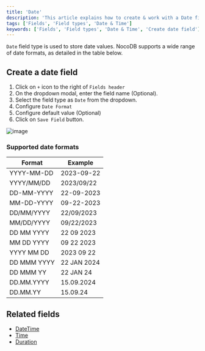 ```yaml
---
title: 'Date'
description: 'This article explains how to create & work with a Date field.'
tags: ['Fields', 'Field types', 'Date & Time']
keywords: ['Fields', 'Field types', 'Date & Time', 'Create date field']
---
```



`Date` field type is used to store date values. NocoDB supports a wide range of date formats, as detailed in the table below.

## Create a date field
1. Click on `+` icon to the right of `Fields header`
2. On the dropdown modal, enter the field name (Optional).
3. Select the field type as `Date` from the dropdown.
4. Configure `Date Format`
5. Configure default value (Optional)
6. Click on `Save Field` button.

![image](/img/v2/fields/types/date.png)

### Supported date formats
| Format       | Example      |
|--------------|--------------|
| YYYY-MM-DD   | 2023-09-22   |
| YYYY/MM/DD   | 2023/09/22   |
| DD-MM-YYYY   | 22-09-2023   |
| MM-DD-YYYY   | 09-22-2023   |
| DD/MM/YYYY   | 22/09/2023   |
| MM/DD/YYYY   | 09/22/2023   |
| DD MM YYYY   | 22 09 2023   |
| MM DD YYYY   | 09 22 2023   |
| YYYY MM DD   | 2023 09 22   |
| DD MMM YYYY  | 22 JAN 2024  |
| DD MMM YY    | 22 JAN 24    |
| DD.MM.YYYY   | 15.09.2024   |
| DD.MM.YY     | 15.09.24     |

## Related fields
- [DateTime](/docs/product-docs/fields/field-types/date-time-based/date-time)
- [Time](/docs/product-docs/fields/field-types/date-time-based/time)
- [Duration](/docs/product-docs/fields/field-types/date-time-based/duration)